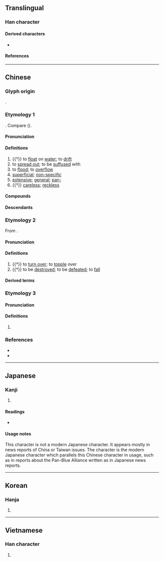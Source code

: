 {{also|汎|氾}}
{{character info}}
==Translingual==

===Han character===
{{Han char|rn=85|rad=水|as=05|sn=7|four=32137|canj=EHIO|ids=⿰氵乏}}

====Derived characters====
* {{l|mul|[[𭈠]], [[𣓦]], [[𥁷]]}}

====References====
{{Han ref|kx=0616.210|dkj=17298|dj=1011.040|hdz=31569.020|uh=6CDB}}

----

==Chinese==

===Glyph origin===
{{Han etym}}
{{Han compound|水|alt1=氵|乏|ls=psc|c1=s|c2=p}}.

===Etymology 1===
{{zh-forms|alt=汎,氾,滼}}
{{der|zh|sit}}. Compare {{cog|bo|འབྱམ||to flow over; to diffuse}} ({{zh-ref|Bodman, 1980}}).

====Pronunciation====
{{zh-pron
|m=fàn
|ma=y
|m-s=fan4
|c=faan3,faan6
|c_note=faan6 - common variant in Hong Kong
|c-t=fan5
|g=fan5
|h=pfs=fam;gd=fam4
|j=fan3
|mb=huāng
|md=huáng
|mn=hoàn/hàm/twv:hoān
|mn_note=hoàn - literary; hàm - vernacular
|mn-t=huam3/huang3
|mn-t_note=huam3 - Chaozhou, Raoping, Jieyang; huang3 - Shantou, Chenghai, Chaoyang
|w=2fe
|x=fan4
|mc=1
|oc=y,1
|cat=v,a,pref
}}

====Definitions====
{{zh-hanzi}}

# {{†}} to [[float]] on [[water]]; to [[drift]]
# to [[spread out]]; to be [[suffuse]]d with
# to [[flood]]; to [[overflow]]
# [[superficial]]; [[non-specific]]
# [[extensive]]; [[general]]; [[pan-]]
# {{†}} [[careless]]; [[reckless]]

====Compounds====
{{zh-der|寬泛|平平泛泛|廣泛|拍泛|挑泛|捻泛|梗泛|泛動|泛化|泛問|泛子|泛宅|泛常|泛心論|泛指|泛泛|泛泛之交|泛泛之輩|泛泛而談|泛溢|泛潮|泛濫|泛濫成災|泛神論|泛紅|泛索|泛聲|泛脣泛舌|泛舟|泛覽|泛論|泛起|泛靈信仰|泛音|泛頭|泛駕之馬|活泛|浮家泛宅|浮泛|漂泛|科泛|空泛|膚泛|虛泛|說泛|調泛|飄泛}}

====Descendants====
{{CJKV||j=汎|はん|j2=ほん|범|phiếm}}

===Etymology 2===
{{zh-forms}}
From {{och-l|覂}}.

====Pronunciation====
{{zh-pron
|m=fěng
|c=fung2,fung3
|cat=v
}}

====Definitions====
{{zh-hanzi}}

# {{†}} to [[turn over]]; to [[topple]] over
# {{†}} to be [[destroy]]ed; to be [[defeat]]ed; to [[fall]]

====Derived terms====
{{zh-der|泛卮|泛駕}}

===Etymology 3===
{{zh-forms}}

====Pronunciation====
{{zh-pron
|m=fá
|mc=2
|oc=n,2
|cat=
}}

====Definitions====
{{zh-hanzi}}

# {{zh-hg}} {{n-g|The sound of water.}}

===References===
* {{R:yue:Hanzi}}
* {{R:twedu|A02181}}

----

==Japanese==

===Kanji===
{{ja-kanji|grade=|rs=水05}}

# {{rfdef|ja|sort=水05}}

====Readings====
* {{ja-readings
|goon=ふう, ほん
|kanon=はん, ほう
|kun=うか-ぶ}}

====Usage notes====
This character is not a modern Japanese character. It appears mostly in news reports of China or Taiwan issues. The character {{ja-l|汎}} is the modern Japanese character which parallels this Chinese character in usage, such as in reports about the Pan-Blue Alliance written as {{ja-l|泛藍連盟}} in Japanese news reports.

----

==Korean==

===Hanja===
{{ko-hanja|hangeul=[[범]], [[봉]]|eumhun=|rv=beom, bong|mr=pŏm, pong|y=pem, pong}}

# {{rfdef|ko|sort=水05}}

----

==Vietnamese==

===Han character===
{{vi-hantu|[[phiếm]], [[phím]], [[mẹp]]|rs=水05}}

# {{rfdef|vi|sort=水05}}